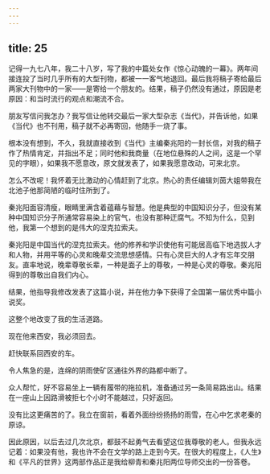 ```yaml
---
---
---
```

title: 25
---




记得一九七八年，我二十八岁，写了我的中篇处女作《惊心动魄的一幕》。两年间接连投了当时几乎所有的大型刊物，都被一一客气地退回。最后我将稿子寄给最后两家大刊物中的一家——是寄给一个朋友的。结果，稿子仍然没有通过，原因是老原因：和当时流行的观点和潮流不合。

朋友写信问我怎办？我写信让他转交最后一家大型杂志《当代》，并告诉他，如果《当代》也不刊用，稿子就不必再寄回，他随手一烧了事。

根本没有想到，不久，我就直接收到《当代》主编秦兆阳的一封长信，对我的稿子作了热情肯定，并指出不足；同时他和我商量（在地位悬殊的人之间，这是一个罕见的字眼），如果我不愿意改，原文就发表了，如果我愿意改动，可来北京。

怎么不改呢！我怀着无比激动的心情赶到了北京。热心的责任编辑刘茵大姐带我在北池子他那简陋的临时住所到了。

秦兆阳面容清瘦，眼睛里满含着蕴藉与智慧。他是典型的中国知识分子，但没有某种中国知识分子所通常容易染上的官气，也没有那种迂腐气。不知为什么，见到他，我第一个想到的是伟大的涅克拉索夫。

秦兆阳是中国当代的涅克拉索夫。他的修养和学识使他有可能居高临下地选拔人才和人物，并用平等的心灵和晚辈交流思想感情。只有心灵巨大的人才有忘年交朋友。直率地说，晚辈尊敬长辈，一种是面子上的尊敬，一种是心灵的尊敬。秦兆阳得到的尊敬出自我们内心。

结果，他指导我修改发表了这篇小说，并在他力争下获得了全国第一届优秀中篇小说奖。

这整个地改变了我的生活道路。

现在他来西安，我必须回去。

赶快联系回西安的车。

令人焦急的是，连绵的阴雨使矿区通往外界的路都中断了。

众人帮忙，好不容易坐上一辆有履带的拖拉机，准备通过另一条简易路出山。结果在一座山上因路滑被拒七个小时不能越过，只好返回。

没有比这更痛苦的了。我立在窗前，看着外面纷纷扬扬的雨雪，在心中乞求老秦的原谅。

因此原因，以后去过几次北京，都鼓不起勇气去看望这位我尊敬的老人。但我永远记着：如果没有他，我也许不会在文学的路上走到今天。在很大的程度上，《人生》和《平凡的世界》这两部作品正是我给柳青和秦兆阳两位导师交出的一份答卷。